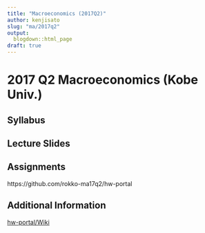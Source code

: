 ```yaml
---
title: "Macroeconomics (2017Q2)"
author: kenjisato
slug: "ma/2017q2"
output:
  blogdown::html_page
draft: true
---
```


# 2017 Q2 Macroeconomics (Kobe Univ.)

## Syllabus



## Lecture Slides



## Assignments

https://github.com/rokko-ma17q2/hw-portal


## Additional Information

[hw-portal/Wiki](https://github.com/rokko-ma17q2/hw-portal/wiki)


